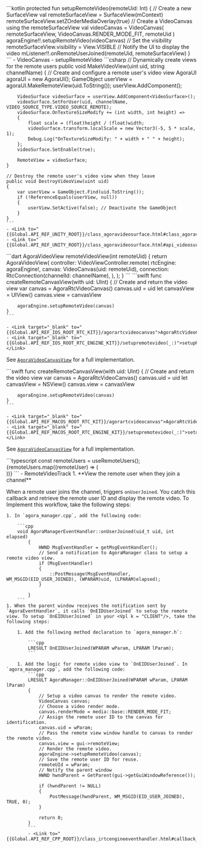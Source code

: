 <PlatformWrapper platform="android">
    ```kotlin
    protected fun setupRemoteVideo(remoteUid: Int) {
        // Create a new SurfaceView
        val remoteSurfaceView = SurfaceView(mContext)
        remoteSurfaceView.setZOrderMediaOverlay(true)
        // Create a VideoCanvas using the remoteSurfaceView
        val videoCanvas = VideoCanvas(
            remoteSurfaceView,
            VideoCanvas.RENDER_MODE_FIT, remoteUid
        )
        agoraEngine!!.setupRemoteVideo(videoCanvas)
        // Set the visibility
        remoteSurfaceView.visibility = View.VISIBLE
        // Notify the UI to display the video
        mListener!!.onRemoteUserJoined(remoteUid, remoteSurfaceView)
    }
    ```
    - <Link to="{{Global.API_REF_ANDROID_ROOT}}/class_videocanvas.html">VideoCanvas</Link>
    - <Link to="{{Global.API_REF_ANDROID_ROOT}}/class_irtcengine.html#api_irtcengine_setupremotevideo">setupRemoteVideo</Link>

</PlatformWrapper>
<PlatformWrapper platform = "unity">
    ```csharp
    // Dynamically create views for the remote users
    public void MakeVideoView(uint uid, string channelName)
    {
        // Create and configure a remote user's video view
        AgoraUI agoraUI = new AgoraUI();
        GameObject userView = agoraUI.MakeRemoteView(uid.ToString());
        userView.AddComponent<AgoraUI>();

        VideoSurface videoSurface = userView.AddComponent<VideoSurface>();
        videoSurface.SetForUser(uid, channelName, VIDEO_SOURCE_TYPE.VIDEO_SOURCE_REMOTE);
        videoSurface.OnTextureSizeModify += (int width, int height) =>
        {
            float scale = (float)height / (float)width;
            videoSurface.transform.localScale = new Vector3(-5, 5 * scale, 1);
            Debug.Log("OnTextureSizeModify: " + width + " " + height);
        };
        videoSurface.SetEnable(true);

        RemoteView = videoSurface;
    }

    // Destroy the remote user's video view when they leave
    public void DestroyVideoView(uint uid)
    {
        var userView = GameObject.Find(uid.ToString());
        if (!ReferenceEquals(userView, null))
        {
            userView.SetActive(false); // Deactivate the GameObject
        }
    }
    ```
    - <Link to="{{Global.API_REF_UNITY_ROOT}}/class_agoravideosurface.html#class_agoravideosurface">VideoSurface</Link>
    - <Link to="{{Global.API_REF_UNITY_ROOT}}/class_agoravideosurface.html#api_videosurface_setenable">SetForUser</Link>

</PlatformWrapper>
<PlatformWrapper platform="flutter">
    ```dart
    AgoraVideoView remoteVideoView(int remoteUid) {
        return AgoraVideoView(
            controller: VideoViewController.remote(
                rtcEngine: agoraEngine!,
                canvas: VideoCanvas(uid: remoteUid),
                connection: RtcConnection(channelId: channelName),
            ),
        );
    }
    ```
</PlatformWrapper>
<PlatformWrapper platform="ios">
    ```swift
    func createRemoteCanvasView(with uid: UInt) {
        // Create and return the video view
        var canvas = AgoraRtcVideoCanvas()
        canvas.uid = uid
        let canvasView = UIView()
        canvas.view = canvasView
        
        agoraEngine.setupRemoteVideo(canvas)
    }
    ```

    - <Link target="_blank" to="{{Global.API_REF_IOS_ROOT_RTC_KIT}}/agorartcvideocanvas">AgoraRtcVideoCanvas</Link>
    - <Link target="_blank" to="{{Global.API_REF_IOS_ROOT_RTC_ENGINE_KIT}}/setupremotevideo(_:)">setupRemoteVideo(_:)</Link>

See [`AgoraVideoCanvasView`](https://github.com/AgoraIO/video-sdk-samples-ios/blob/main/agora-manager/AgoraVideoCanvasView.swift) for a full implementation.

</PlatformWrapper>
<PlatformWrapper platform="macos">
    ```swift
    func createRemoteCanvasView(with uid: UInt) {
        // Create and return the video view
        var canvas = AgoraRtcVideoCanvas()
        canvas.uid = uid
        let canvasView = NSView()
        canvas.view = canvasView

        agoraEngine.setupRemoteVideo(canvas)
    }
    ```

    - <Link target="_blank" to="{{Global.API_REF_MACOS_ROOT_RTC_KIT}}/agorartcvideocanvas">AgoraRtcVideoCanvas</Link>
    - <Link target="_blank" to="{{Global.API_REF_MACOS_ROOT_RTC_ENGINE_KIT}}/setupremotevideo(_:)">setupRemoteVideo(_:)</Link>

See [`AgoraVideoCanvasView`](https://github.com/AgoraIO/video-sdk-samples-macos/blob/main/agora-manager/AgoraVideoCanvasView.swift) for a full implementation.

</PlatformWrapper>
<PlatformWrapper platform="react-js">
    ```typescript
    const remoteUsers = useRemoteUsers();
    {remoteUsers.map((remoteUser) => (
          <div className="vid" style={{ height: 300, width: 600 }} key={remoteUser.uid}>
            <RemoteUser user={remoteUser} playVideo={true} playAudio={true} />
          </div>
    ))}
    ```
    - <Link to="{{Global.API_REF_RNJS_ROOT}}/functions/RemoteVideoTrack.html">RemoteVideoTrack</Link>
</PlatformWrapper>
<PlatformWrapper platform="windows">
1. **View the remote user when they join a channel**
   
   When a remote user joins the channel, <Vg k = "VSDK"/> triggers `onUserJoined`. You catch this callback and retrieve the remote user ID and display the remote video. To Implement this workflow, take the following steps:

    1. In `agora_manager.cpp`, add the following code:
    
        ```cpp
        void AgoraManagerEventHandler::onUserJoined(uid_t uid, int elapsed)
            {
                HWND MsgEventHandler = getMsgEventHandler();
                // Send a notification to AgoraManager class to setup a remote video view.
                if (MsgEventHandler)
                {
                    ::PostMessage(MsgEventHandler, WM_MSGID(EID_USER_JOINED), (WPARAM)uid, (LPARAM)elapsed);
                }
                
            }        
        ```
    1. When the parent window receives the notification sent by `AgoraEventHandler`, it calls `OnEIDUserJoined` to setup the remote view. To setup `OnEIDUserJoined` in your <Vpl k = "CLIENT"/>, take the following steps:
       
        1. Add the following method declaration to `agora_manager.h`:

            ```cpp
            LRESULT OnEIDUserJoined(WPARAM wParam, LPARAM lParam);
            ```

        1. Add the logic for remote video view to `OnEIDUserJoined`. In `agora_manager.cpp`, add the following code:
            ```cpp
            LRESULT AgoraManager::OnEIDUserJoined(WPARAM wParam, LPARAM lParam)
            {
                // Setup a video canvas to render the remote video.
                VideoCanvas canvas;
                // Choose a video render mode.
                canvas.renderMode = media::base::RENDER_MODE_FIT;
                // Assign the remote user ID to the canvas for identification.
                canvas.uid = wParam;
                // Pass the remote view window handle to canvas to render the remote video.
                canvas.view = gui->remoteView;
                // Render the remote video.
                agoraEngine->setupRemoteVideo(canvas);
                // Save the remote user ID for reuse.
                remoteUId = wParam;
                // Notify the parent window
                HWND hwndParent = GetParent(gui->getGuiWindowReference());

                if (hwndParent != NULL)
                {
                    PostMessage(hwndParent, WM_MSGID(EID_USER_JOINED), TRUE, 0);
                }
                
                return 0;
            }
            ```
            - <Link to="{{Global.API_REF_CPP_ROOT}}/class_irtcengineeventhandler.html#callback_irtcengineeventhandler_onuserjoined">onUserJoined</Link>
</PlatformWrapper>            
